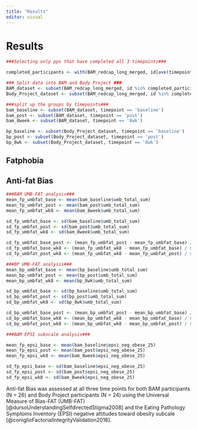 ```yaml
---
title: "Results"
editor: visual
---
```


# Results

```r
###Selecting only pps that have completed all 3 timepoints###

completed_participants <- with(BAM_redcap_long_merged, id[ave(timepoint, id, FUN = function(x) length(unique(x))) == 3])

### Split data into BAM and Body Project ###
BAM_dataset <- subset(BAM_redcap_long_merged, id %in% completed_participants & group == 'FP')
Body_Project_dataset <- subset(BAM_redcap_long_merged, id %in% completed_participants & group == 'BP')

###split up the groups by timepoints###
bam_baseline <- subset(BAM_dataset, timepoint == 'baseline')
bam_post <- subset(BAM_dataset, timepoint == 'post')
bam_8week <- subset(BAM_dataset, timepoint == '8wk')

bp_baseline <- subset(Body_Project_dataset, timepoint == 'baseline')
bp_post <- subset(Body_Project_dataset, timepoint == 'post')
bp_8wk <- subset(Body_Project_dataset, timepoint == '8wk')
```

## Fatphobia

## Anti-fat Bias

```r
###BAM UMB-FAT analysis###
mean_fp_umbfat_base <- mean(bam_baseline$umb_total_sum)
mean_fp_umbfat_post <- mean(bam_post$umb_total_sum)
mean_fp_umbfat_wk8 <- mean(bam_8week$umb_total_sum)

sd_fp_umbfat_base <- sd(bam_baseline$umb_total_sum)
sd_fp_umbfat_post <- sd(bam_post$umb_total_sum)
sd_fp_umbfat_wk8 <- sd(bam_8week$umb_total_sum)

cd_fp_umbfat_base_post <- (mean_fp_umbfat_post - mean_fp_umbfat_base) / sqrt((sd_fp_umbfat_base^2 + sd_fp_umbfat_post^2) / 2)
cd_fp_umbfat_base_wk8 <- (mean_fp_umbfat_wk8 - mean_fp_umbfat_base) / sqrt((sd_fp_umbfat_base^2 + sd_fp_umbfat_wk8^2) / 2)
cd_fp_umbfat_post_wk8 <- (mean_fp_umbfat_wk8 - mean_fp_umbfat_post) / sqrt((sd_fp_umbfat_post^2 + sd_fp_umbfat_wk8^2) / 2)

###BP UMB-FAT analysis###
mean_bp_umbfat_base <- mean(bp_baseline$umb_total_sum)
mean_bp_umbfat_post <- mean(bp_post$umb_total_sum)
mean_bp_umbfat_wk8 <- mean(bp_8wk$umb_total_sum)

sd_bp_umbfat_base <- sd(bp_baseline$umb_total_sum)
sd_bp_umbfat_post <- sd(bp_post$umb_total_sum)
sd_bp_umbfat_wk8 <- sd(bp_8wk$umb_total_sum)

cd_bp_umbfat_base_post <- (mean_bp_umbfat_post - mean_bp_umbfat_base) / sqrt((sd_bp_umbfat_base^2 + sd_bp_umbfat_post^2) / 2)
cd_bp_umbfat_base_wk8 <- (mean_bp_umbfat_wk8 - mean_bp_umbfat_base) / sqrt((sd_bp_umbfat_base^2 + sd_bp_umbfat_wk8^2) / 2)
cd_bp_umbfat_post_wk8 <- (mean_bp_umbfat_wk8 - mean_bp_umbfat_post) / sqrt((sd_bp_umbfat_post^2 + sd_bp_umbfat_wk8^2) / 2)
```

```r
###BAM EPSI subscale analysis###

mean_fp_epsi_base <- mean(bam_baseline$epsi_neg_obese_25)
mean_fp_epsi_post <- mean(bam_post$epsi_neg_obese_25)
mean_fp_epsi_wk8 <- mean(bam_8week$epsi_neg_obese_25)

sd_fp_epsi_base <- sd(bam_baseline$epsi_neg_obese_25)
sd_fp_epsi_post <- sd(bam_post$epsi_neg_obese_25)
sd_fp_epsi_wk8 <- sd(bam_8week$epsi_neg_obese_25)

```

Anti-fat Bias was assessed at all three time points for both BAM participants (N = 26) and Body Project participants (N = 24) using the Universal Measure of Bias-FAT (UMB-FAT)[@dursoUnderstandingSelfdirectedStigma2008] and the Eating Pathology Symptoms Inventory (EPSI) negative attitudes toward obesity subcale [@coniglioFactorialIntegrityValidation2018].
